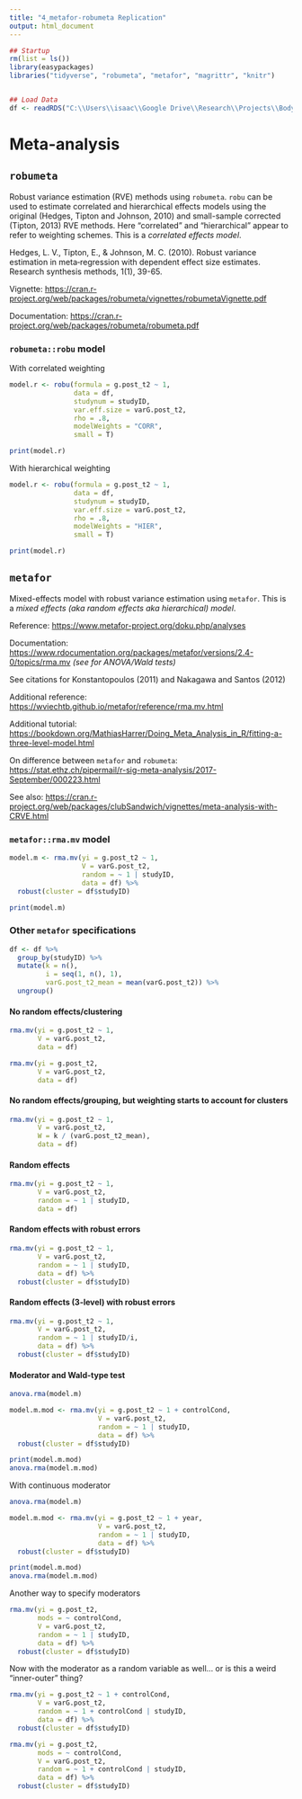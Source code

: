 ```yaml
---
title: "4_metafor-robumeta Replication"
output: html_document
---
```


```r
## Startup
rm(list = ls())
library(easypackages)
libraries("tidyverse", "robumeta", "metafor", "magrittr", "knitr")


## Load Data
df <- readRDS("C:\\Users\\isaac\\Google Drive\\Research\\Projects\\Body Dissatisfaction Meta-Analysis\\BD-depression-meta-analysis\\Data\\Data With Effect Sizes.rds")
```

# Meta-analysis

## `robumeta`

Robust variance estimation (RVE) methods using `robumeta`. `robu` can
be used to estimate correlated and hierarchical effects models using the original (Hedges, Tipton
and Johnson, 2010) and small-sample corrected (Tipton, 2013) RVE methods. Here "correlated" and "hierarchical" appear to refer to weighting schemes. This is a _correlated effects model_.

Hedges, L. V., Tipton, E., & Johnson, M. C. (2010). Robust variance estimation in meta‐regression with dependent effect size estimates. Research synthesis methods, 1(1), 39-65.

Vignette: <https://cran.r-project.org/web/packages/robumeta/vignettes/robumetaVignette.pdf>

Documentation: <https://cran.r-project.org/web/packages/robumeta/robumeta.pdf>

### `robumeta::robu` model

With correlated weighting

```r
model.r <- robu(formula = g.post_t2 ~ 1, 
                data = df, 
                studynum = studyID, 
                var.eff.size = varG.post_t2, 
                rho = .8,
                modelWeights = "CORR",
                small = T)

print(model.r)
```

With hierarchical weighting

```r
model.r <- robu(formula = g.post_t2 ~ 1, 
                data = df, 
                studynum = studyID, 
                var.eff.size = varG.post_t2, 
                rho = .8,
                modelWeights = "HIER",
                small = T)

print(model.r)
```

## `metafor`

Mixed-effects model with robust variance estimation using `metafor`. This is a _mixed effects (aka random effects aka hierarchical) model_.

Reference: <https://www.metafor-project.org/doku.php/analyses>

Documentation: <https://www.rdocumentation.org/packages/metafor/versions/2.4-0/topics/rma.mv> _(see for ANOVA/Wald tests)_

See citations for Konstantopoulos (2011) and Nakagawa and Santos (2012)

Additional reference: <https://wviechtb.github.io/metafor/reference/rma.mv.html>

Additional tutorial: <https://bookdown.org/MathiasHarrer/Doing_Meta_Analysis_in_R/fitting-a-three-level-model.html>

On difference between `metafor` and `robumeta`: <https://stat.ethz.ch/pipermail/r-sig-meta-analysis/2017-September/000223.html>

See also: <https://cran.r-project.org/web/packages/clubSandwich/vignettes/meta-analysis-with-CRVE.html>

### `metafor::rma.mv` model

```r
model.m <- rma.mv(yi = g.post_t2 ~ 1,
                  V = varG.post_t2,
                  random = ~ 1 | studyID,
                  data = df) %>%
  robust(cluster = df$studyID)

print(model.m)
```

### Other `metafor` specifications

```r
df <- df %>%
  group_by(studyID) %>%
  mutate(k = n(),
         i = seq(1, n(), 1),
         varG.post_t2_mean = mean(varG.post_t2)) %>%
  ungroup()
```

#### No random effects/clustering

```r
rma.mv(yi = g.post_t2 ~ 1,
       V = varG.post_t2,
       data = df)
```

```r
rma.mv(yi = g.post_t2,
       V = varG.post_t2,
       data = df)
```

#### No random effects/grouping, but weighting starts to account for clusters

```r
rma.mv(yi = g.post_t2 ~ 1,
       V = varG.post_t2,
       W = k / (varG.post_t2_mean),
       data = df)
```

#### Random effects

```r
rma.mv(yi = g.post_t2 ~ 1,
       V = varG.post_t2,
       random = ~ 1 | studyID,
       data = df)
```

#### Random effects with robust errors

```r
rma.mv(yi = g.post_t2 ~ 1,
       V = varG.post_t2,
       random = ~ 1 | studyID,
       data = df) %>%
  robust(cluster = df$studyID)
```

#### Random effects (3-level) with robust errors

```r
rma.mv(yi = g.post_t2 ~ 1,
       V = varG.post_t2,
       random = ~ 1 | studyID/i,
       data = df) %>%
  robust(cluster = df$studyID)
```

#### Moderator and Wald-type test

```r
anova.rma(model.m)

model.m.mod <- rma.mv(yi = g.post_t2 ~ 1 + controlCond,
                      V = varG.post_t2,
                      random = ~ 1 | studyID,
                      data = df) %>%
  robust(cluster = df$studyID)

print(model.m.mod)
anova.rma(model.m.mod)
```

With continuous moderator

```r
anova.rma(model.m)

model.m.mod <- rma.mv(yi = g.post_t2 ~ 1 + year,
                      V = varG.post_t2,
                      random = ~ 1 | studyID,
                      data = df) %>%
  robust(cluster = df$studyID)

print(model.m.mod)
anova.rma(model.m.mod)
```

Another way to specify moderators

```r
rma.mv(yi = g.post_t2,
       mods = ~ controlCond,
       V = varG.post_t2,
       random = ~ 1 | studyID,
       data = df) %>%
  robust(cluster = df$studyID)
```

Now with the moderator as a random variable as well... or is this a weird "inner-outer" thing?

```r
rma.mv(yi = g.post_t2 ~ 1 + controlCond,
       V = varG.post_t2,
       random = ~ 1 + controlCond | studyID,
       data = df) %>%
  robust(cluster = df$studyID)
```

```r
rma.mv(yi = g.post_t2,
       mods = ~ controlCond,
       V = varG.post_t2,
       random = ~ 1 + controlCond | studyID,
       data = df) %>%
  robust(cluster = df$studyID)
```

